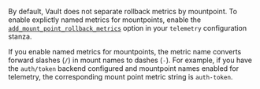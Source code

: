 By default, Vault does not separate rollback metrics by mountpoint. To enable
explictly named metrics for mountpoints, enable the
[`add_mount_point_rollback_metrics`](/vault/docs/configuration/telemetry#add_mount_point_rollback_metrics)
option in your `telemetry` configuration stanza.

If you enable named metrics for mountpoints, the metric name converts forward
slashes (`/`) in mount names to dashes (`-`). For example, if you have the
`auth/token` backend configured and mountpoint names enabled for telemetry,
the corresponding mount point metric string is `auth-token`.
